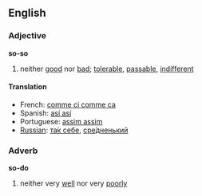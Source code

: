==English==
===Adjective===
'''so-so'''
# neither [[good]] nor [[bad]]; [[tolerable]], [[passable]], [[indifferent]]
====Translation====
* French: [[comme ci comme ca]]
* Spanish: [[así así]]
* Portuguese: [[assim assim]]
* [[Russian]]: [[так себе|та́к себе]], [[средненький|сре́дненький]]
===Adverb===
'''so-do'''
# neither very [[well]] nor very [[poorly]]
